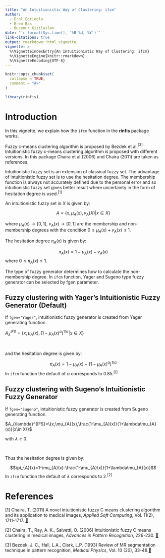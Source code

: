 ```yaml
---
title: "An Intuitionistic Way of Clustering: ifcm"
author: 
  - Erol Egrioglu
  - Eren Bas
  - Busenur Kizilaslan
date: "`r format(Sys.time(), '%B %d, %Y')`"
link-citations: true
output: rmarkdown::html_vignette
vignette: >
  %\VignetteIndexEntry{An Intuitionistic Way of Clustering: ifcm}
  %\VignetteEngine{knitr::rmarkdown}
  %\VignetteEncoding{UTF-8}
---
```


```r
knitr::opts_chunk$set(
  collapse = TRUE,
  comment = "#>"
)
```

```r
library(rinfis)
```

# Introduction

In this vignette, we explain how the `ifcm` function in the **rinfis** package works. 

Fuzzy c-means clustering algorithm is proposed by Bezdek et al.$^{[3]}$ Intuitionistic fuzzy c-means clustering algorithm is proposed with different versions. In this package Chaira et al.(2006) and Chaira (2011) are taken as references.

Intuitionistic fuzzy set is an extension of classical fuzzy set. The advantage of intuitionistic fuzzy set is to use the hesitation degree. The membership function is always not accurately defined due to the personal error and so intuitionistic fuzzy set gives better result where uncertainty in the form of hesitation degree is used.$^{[1]}$  

An intuitionistic fuzzy set in $X$ is given by:

$$A=\{x,\mu_{A}(x),v_{A}(X)|x\in X\}$$

where $\mu_{A}(x)\to [0,1]$, $v_{A}(x)\to [0,1]$ are the membership and non-membership degrees with the condition $0\leq \mu_{A}(x)+v_{A}(x)\leq1$.

The hesitation degree $\pi_{A}(x)$ is given by:

$$\pi_{A}(x)=1-\mu_{A}(x)-v_{A}(x)$$
where $0\leq\pi_{A}(x)\leq 1$.


The type of fuzzy generator determines how to calculate the non-membership degree. In `ifcm` function, Yager and Sugeno type fuzzy generator can be selected by fgen parameter. 


## Fuzzy clustering with Yager's Intuitionistic Fuzzy Generator (Default)  

If `fgen="Yager"`, intuitionistic fuzzy generator is created from Yager generating function.

$A_{\lambda}^{IFS}=\{x,\mu_{A}(x),(1-\mu_{A}(x)^{\alpha})^{1/\alpha}|x\in X\}$

<br>

and the hesitation degree is given by:

$$\pi_{A}(x)=1-\mu_{A}(x)-(1-\mu_{A}(x)^{\alpha})^{1/\alpha}$$
In `ifcm` function the default of $\alpha$ corresponds to 0.85.$^{[1]}$ 


## Fuzzy clustering with Sugeno's Intuitionistic Fuzzy Generator

If `fgen="Sugeno"`, intuitionistic fuzzy generator is created from Sugeno generating function.

$A_{\lambda}^{IFS}=\{x,\mu_{A}(x),\frac{1-\mu_{A}(x)}{1+\lambda\mu_{A}(x)}|x\in X\}$

with $\lambda\geq0$.

<br>

Thus the hesitation degree is given by:

$$\pi_{A}(x)=1-\mu_{A}(x)-\frac{1-\mu_{A}(x)}{1+\lambda\mu_{A}(x)}$$
In `ifcm` function the default of $\lambda$ corresponds to 2.$^{[2]}$ 

# References

[1] Chaira, T. (2011) A novel intuitionistic fuzzy C means clustering algorithm and its application
to medical images, _Applied Soft Computing_, Vol. 11(2), 1711-1717. [📃](https://www.sciencedirect.com/science/article/pii/S1568494610001067)

[2] Chaira, T., Ray, A. K., Salvetti, O. (2006) Intuitionistic fuzzy C means clustering in medical images, _Advances in Pattern Recognition_, 226-230. [📃](https://www.worldscientific.com/doi/10.1142/9789812772381_0037)

[3] Bezdek, J. C., Hall, L.A., Clark, L.P. (1993) Review of MR segmentation technique in pattern recognition, _Medical Physics_, Vol. 10 (20), 33-48.[📃](https://pubmed.ncbi.nlm.nih.gov/8413011/) 
